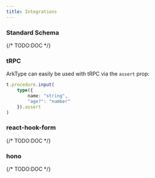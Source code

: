 ```yaml
---
title: Integrations
---
```


### Standard Schema

{/* TODO:DOC */}

### tRPC

ArkType can easily be used with tRPC via the `assert` prop:

```ts
t.procedure.input(
	type({
		name: "string",
		"age?": "number"
	}).assert
)
```

### react-hook-form

{/* TODO:DOC */}

### hono

{/* TODO:DOC */}
